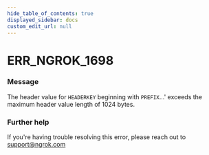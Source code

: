```yaml
---
hide_table_of_contents: true
displayed_sidebar: docs
custom_edit_url: null
---
```



# ERR_NGROK_1698

### Message
The header value for `HEADERKEY` beginning with `PREFIX`...' exceeds the maximum header value length of 1024 bytes.

### Further help
If you're having trouble resolving this error, please reach out to [support@ngrok.com](mailto:support@ngrok.com?subject=Help%20with%20ERR_NGROK_1698)


<ErrorDetails error='err_ngrok_1698' />
